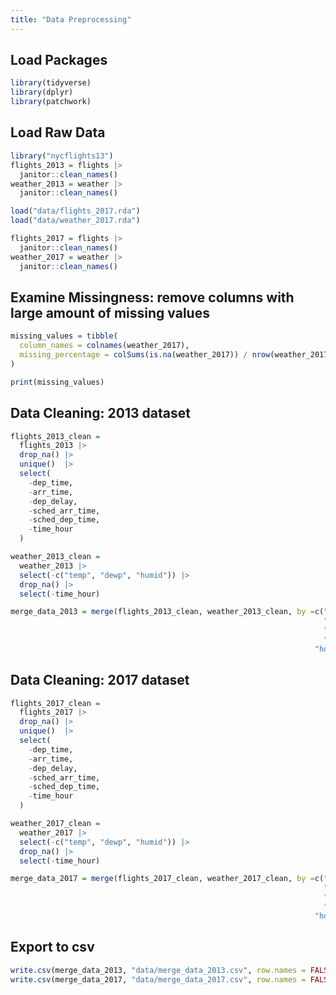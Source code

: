 ```yaml
---
title: "Data Preprocessing"
---
```



## Load Packages 
```r
library(tidyverse)
library(dplyr)
library(patchwork)
```


## Load Raw Data
```r
library("nycflights13")
flights_2013 = flights |> 
  janitor::clean_names()
weather_2013 = weather |> 
  janitor::clean_names()

load("data/flights_2017.rda")
load("data/weather_2017.rda")

flights_2017 = flights |> 
  janitor::clean_names()
weather_2017 = weather |> 
  janitor::clean_names()

```


## Examine Missingness: remove columns with large amount of missing values 
```r

missing_values = tibble(
  column_names = colnames(weather_2017),
  missing_percentage = colSums(is.na(weather_2017)) / nrow(weather_2017)
)

print(missing_values)


```

## Data Cleaning: 2013 dataset
```r
flights_2013_clean = 
  flights_2013 |> 
  drop_na() |> 
  unique()  |> 
  select(
    -dep_time,
    -arr_time,
    -dep_delay,
    -sched_arr_time,
    -sched_dep_time,
    -time_hour
  )

weather_2013_clean = 
  weather_2013 |> 
  select(-c("temp", "dewp", "humid")) |> 
  drop_na() |> 
  select(-time_hour)

merge_data_2013 = merge(flights_2013_clean, weather_2013_clean, by =c("origin", 
                                                                      "year", 
                                                                      "month",
                                                                      "day",
                                                                    "hour"))

```


## Data Cleaning: 2017 dataset
```r
flights_2017_clean = 
  flights_2017 |> 
  drop_na() |> 
  unique()  |> 
  select(
    -dep_time,
    -arr_time,
    -dep_delay,
    -sched_arr_time,
    -sched_dep_time,
    -time_hour
  )

weather_2017_clean = 
  weather_2017 |> 
  select(-c("temp", "dewp", "humid")) |> 
  drop_na() |> 
  select(-time_hour)

merge_data_2017 = merge(flights_2017_clean, weather_2017_clean, by =c("origin", 
                                                                      "year", 
                                                                      "month",
                                                                      "day",
                                                                    "hour"))
```


## Export to csv
```r
write.csv(merge_data_2013, "data/merge_data_2013.csv", row.names = FALSE)
write.csv(merge_data_2017, "data/merge_data_2017.csv", row.names = FALSE)
```






